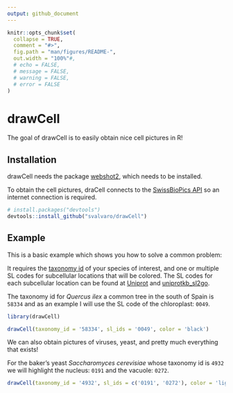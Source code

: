 ```yaml
---
output: github_document
---
```


<!-- README.md is generated from README.Rmd. Please edit that file -->

```r
knitr::opts_chunk$set(
  collapse = TRUE,
  comment = "#>",
  fig.path = "man/figures/README-",
  out.width = "100%"#,
  # echo = FALSE, 
  # message = FALSE,
  # warning = FALSE,
  # error = FALSE
)
```

# drawCell

<!-- badges: start -->
<!-- badges: end -->

The goal of drawCell is to easily obtain nice cell pictures in R!



## Installation

drawCell needs the package [webshot2](https://github.com/rstudio/webshot2), 
which needs to be installed. 

To obtain the cell pictures, draCell connects to the
[SwissBioPics API](https://www.swissbiopics.org/) so an internet connection 
is required.

``` r
# install.packages("devtools")
devtools::install_github("svalvaro/drawCell")
```

## Example

This is a basic example which shows you how to solve a common problem:



It requires the [taxonomy id](https://www.ncbi.nlm.nih.gov/taxonomy/) of your
species of interest, and one or multiple SL codes for subcellular locations 
that will be colored. The SL codes for each subcellular location can be found at
[Uniprot](https://www.uniprot.org/docs/subcell) and
[uniprotkb_sl2go](http://current.geneontology.org/ontology/external2go/uniprotkb_sl2go).


The taxonomy id for *Quercus ilex* a common tree in the south of Spain is
`58334` and as an example I will use the SL code of the chloroplast: `0049`.




```r

library(drawCell)

drawCell(taxonomy_id = '58334', sl_ids = '0049', color = 'black')

```
We can also obtain pictures of viruses, yeast, and pretty much everything that exists!

For the baker's yeast *Saccharomyces cerevisiae* whose taxonomy id is `4932` we will highlight the nucleus: `0191` and the vacuole: `0272`.



```r

drawCell(taxonomy_id = '4932', sl_ids = c('0191', '0272'), color = 'lightgreen')
```





